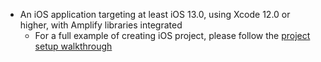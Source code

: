 * An iOS application targeting at least iOS 13.0, using Xcode 12.0 or higher, with Amplify libraries integrated
    * For a full example of creating iOS project, please follow the [project setup walkthrough](/lib-v1/project-setup/create-application)
